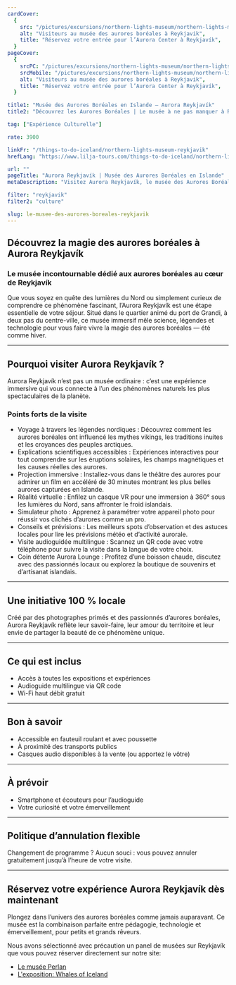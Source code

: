 ```yaml
---
cardCover:
  {
    src: "/pictures/excursions/northern-lights-museum/northern-lights-museum-card.webp",
    alt: "Visiteurs au musée des aurores boréales à Reykjavik",
    title: "Réservez votre entrée pour l’Aurora Center à Reykjavík",
  }
pageCover:
  {
    srcPC: "/pictures/excursions/northern-lights-museum/northern-lights-museum-header-pc.webp",
    srcMobile: "/pictures/excursions/northern-lights-museum/northern-lights-museum-header-mobile.webp",
    alt: "Visiteurs au musée des aurores boréales à Reykjavik",
    title: "Réservez votre entrée pour l’Aurora Center à Reykjavík",
  }

title1: "Musée des Aurores Boréales en Islande – Aurora Reykjavík"
title2: "Découvrez les Aurores Boréales | Le musée à ne pas manquer à Reykjavík"

tag: ["Expérience Culturelle"]

rate: 3900

linkFr: "/things-to-do-iceland/northern-lights-museum-reykjavik"
hrefLang: "https://www.lilja-tours.com/things-to-do-iceland/northern-lights-museum-reykjavik"

url: ""
pageTitle: "Aurora Reykjavík | Musée des Aurores Boréales en Islande"
metaDescription: "Visitez Aurora Reykjavík, le musée des Aurores Boréales d’Islande. Expositions interactives, réalité virtuelle et immersion sensorielle. À découvrir absolument."

filter: "reykjavik"
filter2: "culture"

slug: le-musee-des-aurores-boreales-reykjavik
---
```


## Découvrez la magie des aurores boréales à Aurora Reykjavík

### Le musée incontournable dédié aux aurores boréales au cœur de Reykjavík

Que vous soyez en quête des lumières du Nord ou simplement curieux de comprendre ce phénomène fascinant, l’Aurora Reykjavík est une étape essentielle de votre séjour. Situé dans le quartier animé du port de Grandi, à deux pas du centre-ville, ce musée immersif mêle science, légendes et technologie pour vous faire vivre la magie des aurores boréales — été comme hiver.

---

## Pourquoi visiter Aurora Reykjavík ?

Aurora Reykjavík n’est pas un musée ordinaire : c’est une expérience immersive qui vous connecte à l’un des phénomènes naturels les plus spectaculaires de la planète.

### Points forts de la visite

- Voyage à travers les légendes nordiques : Découvrez comment les aurores boréales ont influencé les mythes vikings, les traditions inuites et les croyances des peuples arctiques.
- Explications scientifiques accessibles : Expériences interactives pour tout comprendre sur les éruptions solaires, les champs magnétiques et les causes réelles des aurores.
- Projection immersive : Installez-vous dans le théâtre des aurores pour admirer un film en accéléré de 30 minutes montrant les plus belles aurores capturées en Islande.
- Réalité virtuelle : Enfilez un casque VR pour une immersion à 360° sous les lumières du Nord, sans affronter le froid islandais.
- Simulateur photo : Apprenez à paramétrer votre appareil photo pour réussir vos clichés d’aurores comme un pro.
- Conseils et prévisions : Les meilleurs spots d’observation et des astuces locales pour lire les prévisions météo et d’activité aurorale.
- Visite audioguidée multilingue : Scannez un QR code avec votre téléphone pour suivre la visite dans la langue de votre choix.
- Coin détente Aurora Lounge : Profitez d’une boisson chaude, discutez avec des passionnés locaux ou explorez la boutique de souvenirs et d’artisanat islandais.

---

## Une initiative 100 % locale

Créé par des photographes primés et des passionnés d’aurores boréales, Aurora Reykjavík reflète leur savoir-faire, leur amour du territoire et leur envie de partager la beauté de ce phénomène unique.

---

## Ce qui est inclus

- Accès à toutes les expositions et expériences
- Audioguide multilingue via QR code
- Wi-Fi haut débit gratuit

---

## Bon à savoir

- Accessible en fauteuil roulant et avec poussette
- À proximité des transports publics
- Casques audio disponibles à la vente (ou apportez le vôtre)

---

## À prévoir

- Smartphone et écouteurs pour l’audioguide
- Votre curiosité et votre émerveillement

---

## Politique d’annulation flexible

Changement de programme ? Aucun souci : vous pouvez annuler gratuitement jusqu’à l’heure de votre visite.

---

## Réservez votre expérience Aurora Reykjavík dès maintenant

Plongez dans l’univers des aurores boréales comme jamais auparavant. Ce musée est la combinaison parfaite entre pédagogie, technologie et émerveillement, pour petits et grands rêveurs.

<script
  type="text/javascript"
  src="https://widgets.bokun.io/assets/javascripts/apps/build/BokunWidgetsLoader.js?bookingChannelUUID=97236c68-b945-4a96-8587-660bdc4c45fd"
  async
></script>

<div
  class="bokunWidget"
  data-src="https://widgets.bokun.io/online-sales/97236c68-b945-4a96-8587-660bdc4c45fd/experience-calendar/10871"
></div>

Nous avons sélectionné avec précaution un panel de musées sur Reykjavík que vous pouvez réserver directement sur notre site:

- <a href="/fr/a-faire-en-islande/perlan-musee-reykjavik/" title="Musée de Reykjavík">Le musée Perlan</a>
- <a href="/fr/a-faire-en-islande/musee-baleines-reykjavik/" title="Musée de Reykjavík">L'exposition: Whales of Iceland</a>